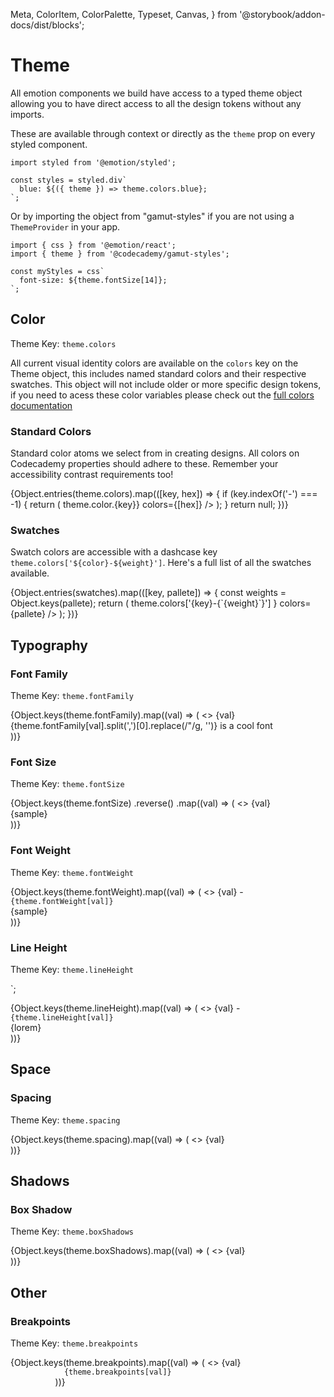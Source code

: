   Meta,
  ColorItem,
  ColorPalette,
  Typeset,
  Canvas,
} from '@storybook/addon-docs/dist/blocks';

<Meta title="Foundations/Theme" component="theme" />

# Theme

All emotion components we build have access to a typed theme object allowing you to have direct access to all the design tokens without any imports.

These are available through context or directly as the `theme` prop on every styled component.

```tsx
import styled from '@emotion/styled';

const styles = styled.div`
  blue: ${({ theme }) => theme.colors.blue};
`;
```

Or by importing the object from "gamut-styles" if you are not using a `ThemeProvider` in your app.

```tsx
import { css } from '@emotion/react';
import { theme } from '@codecademy/gamut-styles';

const myStyles = css`
  font-size: ${theme.fontSize[14]};
`;
```

## Color

Theme Key: `theme.colors`

All current visual identity colors are available on the `colors` key on the Theme object, this includes named standard colors and their respective swatches. This object will not include older or more specific design tokens, if you need to acess these color variables please check out the [full colors documentation](/?path=/docs/foundations-colors--standard)

### Standard Colors

Standard color atoms we select from in creating designs. All colors on Codecademy properties should adhere to these. Remember your accessibility contrast requirements too!

<ColorPalette>
  {Object.entries(theme.colors).map(([key, hex]) => {
    if (key.indexOf('-') === -1) {
      return (
        <ColorItem
          title={`${colorNames[key]}`}
          subtitle={<code>theme.color.{key}</code>}
          colors={[hex]}
        />
      );
    }
    return null;
  })}
</ColorPalette>

### Swatches

Swatch colors are accessible with a dashcase key `theme.colors['${color}-${weight}']`. Here's a full list of all the swatches available.

<ColorPalette>
  {Object.entries(swatches).map(([key, pallete]) => {
    const weights = Object.keys(pallete);
    return (
      <ColorItem
        title={colorNames[key] || startCase(key)}
        subtitle={
          <code>
            theme.colors['{key}-{`{weight}`}']
          </code>
        }
        colors={pallete}
      />
    );
  })}
</ColorPalette>

## Typography

### Font Family

Theme Key: `theme.fontFamily`

<Canvas>
  <Row>
    {Object.keys(theme.fontFamily).map((val) => (
      <>
        <Column>{val}</Column>
        <Column>
          <div style={{ fontFamily: theme.fontFamily[val], fontSize: '2rem' }}>
            {theme.fontFamily[val].split(',')[0].replace(/"/g, '')} is a cool
            font
          </div>
        </Column>
      </>
    ))}
  </Row>
</Canvas>

### Font Size

Theme Key: `theme.fontSize`


<Canvas>
  <Row>
    {Object.keys(theme.fontSize)
      .reverse()
      .map((val) => (
        <>
          <Column>{val}</Column>
          <Column>
            <div style={{ fontSize: theme.fontSize[val] }}>{sample}</div>
          </Column>
        </>
      ))}
  </Row>
</Canvas>

### Font Weight

Theme Key: `theme.fontWeight`

<Canvas>
  <Row>
    {Object.keys(theme.fontWeight).map((val) => (
      <>
        <Column>
          <span>
            {val} - <code>{theme.fontWeight[val]}</code>
          </span>
        </Column>
        <Column>
          <div style={{ fontWeight: theme.fontWeight[val] }}>{sample}</div>
        </Column>
      </>
    ))}
  </Row>
</Canvas>

### Line Height

Theme Key: `theme.lineHeight`

`;

<Canvas>
  <Row>
    {Object.keys(theme.lineHeight).map((val) => (
      <>
        <Column>
          <span>
            {val} - <code>{theme.lineHeight[val]}</code>
          </span>
        </Column>
        <Column>
          <div style={{ lineHeight: theme.lineHeight[val] }}>{lorem}</div>
        </Column>
      </>
    ))}
  </Row>
</Canvas>

## Space

### Spacing

Theme Key: `theme.spacing`

<Canvas>
  <Row>
    {Object.keys(theme.spacing).map((val) => (
      <>
        <Column>{val}</Column>
        <Column>
          <div
            style={{
              background: theme.colors['blue-300'],
              width: theme.spacing[val],
              height: theme.spacing[val],
            }}
          ></div>
        </Column>
      </>
    ))}
  </Row>
</Canvas>

## Shadows

### Box Shadow

Theme Key: `theme.boxShadows`

<Canvas>
  <Row>
    {Object.keys(theme.boxShadows).map((val) => (
      <>
        <Column>{val}</Column>
        <Column>
          <div
            style={{
              boxShadow: theme.boxShadows[val],
              width: '3rem',
              height: '3rem',
            }}
          ></div>
        </Column>
      </>
    ))}
  </Row>
</Canvas>

## Other

### Breakpoints

Theme Key: `theme.breakpoints`

<Canvas>
  <Row>
    {Object.keys(theme.breakpoints).map((val) => (
      <>
        <Column>{val}</Column>
        <Column>
          <code
            style={{
              borderRadius: '5px',
              padding: '4px 8px',
              backgroundColor: theme.colors['gray-100'],
              color: theme.colors['gray-500'],
            }}
          >
            {theme.breakpoints[val]}
          </code>
        </Column>
      </>
    ))}
  </Row>
</Canvas>
